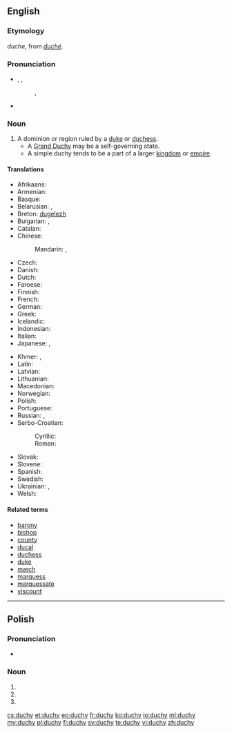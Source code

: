 ==English==

===Etymology===
{{etyl|enm}} ''duche'', from {{etyl|xno}} ''[[duché]]''.

===Pronunciation===
* {{IPA|/ˈdʌtʃi/}}, {{qualifier|some accents}} {{IPA|/ˈdjuːʃi/}}, {{qualifier|some North American accents}} {{IPA|/ˈduːʃi/}}
*: {{rhymes|ʌtʃi}}, {{rhymes|uːʃi}}
* {{homophones|douchy}}

===Noun===
{{wikipedia}}
{{en-noun|duchies}}

# A dominion or region ruled by a [[duke]] or [[duchess]].
#* A [[Grand Duchy]] may be a self-governing state.
#* A simple duchy tends to be a part of a larger [[kingdom]] or [[empire]].

====Translations====
{{trans-top|a dominion or region ruled by a duke or duchess}}
* Afrikaans: {{t-|af|hertogdom}}
* Armenian: {{t-|hy|դքսություն|tr=dkʿsutʿyun|sc=Armn}}
* Basque: {{t-|eu|dukerri}}
* Belarusian: {{t-|be|герцагства|n|tr=hjércahstva|sc=Cyrl}}, {{t-|be|княства|n|tr=knjástva|sc=Cyrl}}
* Breton: [[dugelezh]] {{f}}
* Bulgarian: {{t-|bg|херцогство|n|tr=hércogstvo|sc=Cyrl}}, {{t-|bg|княжество|n|tr=knjážestvo|sc=Cyrl}}
* Catalan: {{t-|ca|ducado}}
* Chinese:
*: Mandarin: {{t|cmn|公國|sc=Hani}}, {{t|cmn|公国|tr=gōngguó|sc=Hani}}
* Czech: {{t+|cs|vévodství|n}}
* Danish: {{t-|da|hertugdømme}}
* Dutch: {{t-|nl|hertogdom|n}}
* Faroese: {{t-|fo|hertogadømi|n}}
* Finnish: {{t-|fi|herttuakunta}}
* French: {{t+|fr|duché|m}}
* German: {{t+|de|Herzogtum|n}}
* Greek: {{t+|el|δουκάτο|n|tr=doukáto|sc=Grek}}
* Icelandic: {{t|is|hertogadæmi|n}}
* Indonesian: {{t+|id|kadipaten}}
* Italian: {{t+|it|ducato|m}}
* Japanese: {{t+|ja|公国|tr=こうこく, kōkoku|sc=Jpan}}, {{t-|ja|公爵領|tr=こうしゃくりょう, kōshakuryō|sc=Jpan}}
{{trans-mid}}
* Khmer: {{t-|km|អ្នកឧកញ៉ាណាខេត្ត|sc=Khmr|tr=neak oknyaa naa kʰaet}}, {{t-|km|ចៅពញាណាខេត្ត|sc=Khmr|tr=chav pnyie naa kʰaet}}
* Latin: {{t-|la|ducatum}}
* Latvian: {{t|lv|hercogiste|f}}
* Lithuanian: {{t-|lt|hercogystė|f}}
* Macedonian: {{t-|mk|војводство|n|tr=vojvodstvo|sc=Cyrl}}
* Norwegian: {{t-|no|hertugdømme}}
* Polish: {{t+|pl|księstwo|n}}
* Portuguese: {{t+|pt|ducado}}
* Russian: {{t+|ru|герцогство|n|tr=gércogstvo|sc=Cyrl}}, {{t+|ru|княжество|n|tr=knjážestvo|sc=Cyrl}}
* Serbo-Croatian:
*: Cyrillic: {{t-|sh|војводство|n}}
*: Roman: {{t-|sh|vojvodstvo|n}}
* Slovak: {{t-|sk|vojvodstvo|n}}
* Slovene: {{t+|sl|vojvodina|f}}
* Spanish: {{t+|es|ducado|m}}
* Swedish: {{t-|sv|hertigdöme}}
* Ukrainian: {{t-|uk|герцогство|n|tr=hércohstvo|sc=Cyrl}}, {{t-|uk|князівство|n|tr=knjázivstvo|sc=Cyrl}}
* Welsh: {{t-|cy|dugiaeth}}
{{trans-bottom}}

====Related terms====
* [[barony]]
* [[bishop]]
* [[county]]
* [[ducal]]
* [[duchess]]
* [[duke]]
* [[march]]
* [[marquess]]
* [[marquessate]]
* [[viscount]]

----

==Polish==

===Pronunciation===
* {{IPA|/ˈd̪uxɨ/|lang=pl}}

===Noun===
{{head|pl|noun form}}

# {{inflection of|lang=pl|duch||nom|p}}
# {{inflection of|lang=pl|duch||acc|p}}
# {{inflection of|lang=pl|duch||voc|p}}

[[cs:duchy]]
[[et:duchy]]
[[eo:duchy]]
[[fr:duchy]]
[[ko:duchy]]
[[io:duchy]]
[[ml:duchy]]
[[my:duchy]]
[[pl:duchy]]
[[fi:duchy]]
[[sv:duchy]]
[[te:duchy]]
[[vi:duchy]]
[[zh:duchy]]